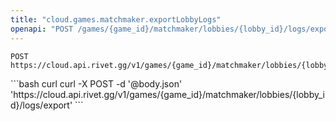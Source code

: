 ```yaml
---
title: "cloud.games.matchmaker.exportLobbyLogs"
openapi: "POST /games/{game_id}/matchmaker/lobbies/{lobby_id}/logs/export"
---
```


```
POST https://cloud.api.rivet.gg/v1/games/{game_id}/matchmaker/lobbies/{lobby_id}/logs/export
```


<RequestExample>
```bash curl
curl -X POST -d '@body.json' 'https://cloud.api.rivet.gg/v1/games/{game_id}/matchmaker/lobbies/{lobby_id}/logs/export'
```
</RequestExample>
